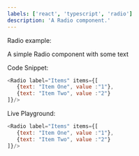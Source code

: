 ```yaml
---
labels: ['react', 'typescript', 'radio']
description: 'A Radio component.'
---
```



Radio example:

A simple Radio component with some text

Code Snippet:
```js
<Radio label="Items" items={[
   {text: "Item One", value :"1"},
   {text: "Item Two", value :"2"}
]}/>
```

Live Playground:
```js live
<Radio label="Items" items={[
   {text: "Item One", value :"1"},
   {text: "Item Two", value :"2"}
]}/>
```
